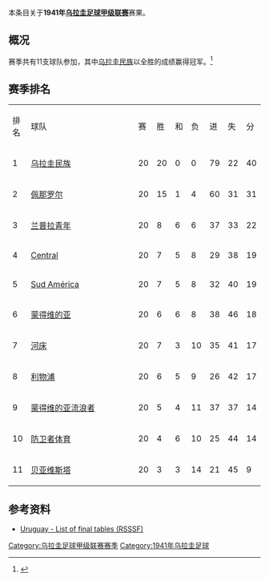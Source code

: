 本条目关于'''1941年[[乌拉圭足球甲级联赛|乌拉圭足球甲级联赛]]'''赛果。

==概况==
赛季共有11支球队参加，其中[[民族足球俱乐部|乌拉圭民族]]以全胜的成绩赢得冠军。<ref>{{cite web|title=Unbeaten during a League Season|url=http://www.rsssf.com/miscellaneous/unbeaten.html|work=www.rsssf.com|accessdate=26 May 2012|archive-date=2015-12-16|archive-url=https://web.archive.org/web/20151216212124/http://www.rsssf.com/miscellaneous/unbeaten.html|dead-url=no}}</ref>

==赛季排名==
{| class="wikitable" style="text-align:center;"
|排名||style="width:15em"|球队||赛||胜||和||负||进||失||分
|-
|1||align="left"|[[民族足球俱乐部|乌拉圭民族]]||20||20||0||0||79||22||40
|-
|2||align="left"|[[佩那罗尔足球俱乐部|佩那罗尔]]||20||15||1||4||60||31||31
|-
|3||align="left"|[[兰普拉青年|兰普拉青年]]||20||8||6||6||37||33||22
|-
|4||align="left"|[[Central_Español|Central]]||20||7||5||8||29||38||19
|-
|5||align="left"|[[Sud_América|Sud América]]||20||7||5||8||32||40||19
|-
|6||align="left"|[[蒙得维的亚竞赛俱乐部|蒙得维的亚]]||20||6||6||8||38||46||18
|-
|7||align="left"|[[河床竞技俱乐部_(乌拉圭)|河床]]||20||7||3||10||35||41||17
|-
|8||align="left"|[[利物浦足球俱乐部_(乌拉圭)|利物浦]]||20||6||5||9||26||42||17
|-
|9||align="left"|[[蒙得维的亚流浪者足球俱乐部|蒙得维的亚流浪者]]||20||5||4||11||37||37||14
|-
|10||align="left"|[[防卫者体育|防卫者体育]]||20||4||6||10||25||44||14
|-
|11||align="left"|[[贝亚维斯塔足球俱乐部|贝亚维斯塔]]||20||3||3||14||21||45||9
|}

==参考资料==
*[http://www.rsssf.com/tablesu/uruhist.html Uruguay - List of final tables (RSSSF)]{{Wayback|url=http://www.rsssf.com/tablesu/uruhist.html |date=20100102114932 }}

<references />

{{Primera División Uruguaya seasons}}


[[Category:乌拉圭足球甲级联赛赛季|Category:乌拉圭足球甲级联赛赛季]]

[[Category:1941年乌拉圭足球|Category:1941年乌拉圭足球]]